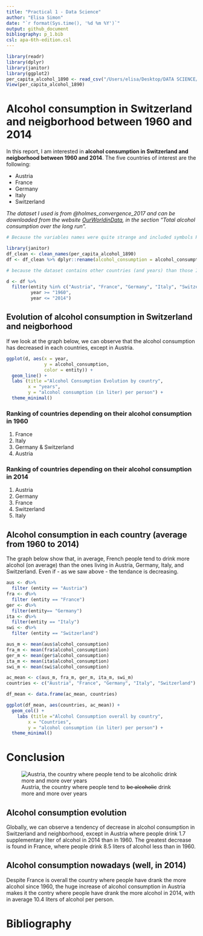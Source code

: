 ```yaml
---
title: "Practical 1 - Data Science"
author: "Elisa Simon"
date: "`r format(Sys.time(), '%d %m %Y')`"
output: github_document
bibliography: p_1.bib
csl: apa-6th-edition.csl
---
```


``` r
library(readr)
library(dplyr)
library(janitor)
library(ggplot2)
per_capita_alcohol_1890 <- read_csv("/Users/elisa/Desktop/DATA SCIENCE/per-capita-alcohol-1890.csv")
View(per_capita_alcohol_1890)
```

# Alcohol consumption in Switzerland and neigborhood between 1960 and 2014
In this report, I am interested in __alcohol consumption in Switzerland and neigborhood between 1960 and 2014__. The five countries of interest are the following:
  
* Austria
- France
+ Germany
* Italy
- Switzerland

_The dataset I used is from @holmes_convergence_2017 and can be downloaded from the website [OurWorldinData](https://ourworldindata.org/alcohol-consumption), in the section "Total alcohol consumption over the long run"._

```r
# Because the variables names were quite strange and included symbols R doesn't like, I had to clean a little. To do this I have notably used the clean_names() function which requires to load the janitor library.

library(janitor)
df_clean <- clean_names(per_capita_alcohol_1890)
df <- df_clean %>% dplyr::rename(alcohol_consumption = alcohol_consumption_since_1890_alexander_holmes_2017)

# because the dataset contains other countries (and years) than those I am interested in, I have to do some data preparation - in order to have an easy access to the pertinent data only. Here's how I went:

d <- df %>%
  filter(entity %in% c("Austria", "France", "Germany", "Italy", "Switzerland"),
         year >= "1960",
         year <= "2014")

```

## Evolution of alcohol consumption in Switzerland and neigborhood
If we look at the graph below, we can observe that the alcohol consumption has decreased in each countries, except in Austria.

```r
ggplot(d, aes(x = year,
              y = alcohol_consumption,
              color = entity)) +
  geom_line() +
  labs (title ="Alcohol Consumption Evolution by country",
        x = "years",
        y = "alcohol consumption (in liter) per person") +
  theme_minimal()

```

### Ranking of countries depending on their alcohol consumption in 1960
1. France
2. Italy
3. Germany & Switzerland
4. Austria

### Ranking of countries depending on their alcohol consumption in 2014
1. Austria
2. Germany
3. France
4. Switzerland
5. Italy

## Alcohol consumption in each country (average from 1960 to 2014)
The graph below show that, in average, French people tend to drink more alcohol (on average) than the ones living in Austria, Germany, Italy, and Switzerland. Even if - as we saw above - the tendance is decreasing.

```r
aus <- d%>%
  filter (entity == "Austria")
fra <- d%>%
  filter (entity == "France")
ger <- d%>%
  filter(entity== "Germany")
ita <- d%>%
  filter(entity == "Italy")
swi <- d%>%
  filter (entity == "Switzerland")

aus_m <- mean(aus$alcohol_consumption)
fra_m <- mean(fra$alcohol_consumption)
ger_m <- mean(ger$alcohol_consumption)
ita_m <- mean(ita$alcohol_consumption)
swi_m <- mean(swi$alcohol_consumption)

ac_mean <- c(aus_m, fra_m, ger_m, ita_m, swi_m)
countries <- c("Austria", "France", "Germany", "Italy", "Switzerland")

df_mean <- data.frame(ac_mean, countries)

ggplot(df_mean, aes(countries, ac_mean)) +
  geom_col() +
    labs (title ="Alcohol Consumption overall by country",
        x = "Countries",
        y = "alcohol consumption (in liter) per person") +
  theme_minimal()
```


# Conclusion

![Austria, the country where people tend to ~~be alcoholic~~ drink more and more over years](https://www.coe.int/documents/16695/61254353/ECRI-vienna-news-june-2020.jpg/64b94a41-d8dd-5f48-16b5-caaa4d260f49?t=1591084794000)

## Alcohol consumption evolution
Globally, we can observe a tendency of decrease in alcohol consumption in Switzerland and neighborhood, except in Austria where people drink 1.7 supplementary liter of alcohol in 2014 than in 1960. The greatest decrease is found in France, where people drink 8.5 liters of alcohol less than in 1960.

## Alcohol consumption nowadays (well, in 2014)
Despite France is overall the country where people have drank the more alcohol since 1960, the huge increase of alcohol consumption in Austria makes it the contry where people have drank the more alcohol in 2014, with in average 10.4 liters of alcohol per person.

# Bibliography
